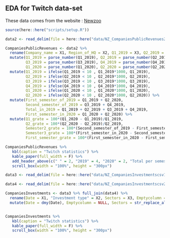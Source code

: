 ## EDA for Twitch data-set

These data comes from the website : [Newzoo](https://platform.newzoo.com/explorer)

```r
source(here::here("scripts/setup.R"))
```

```r
data2 <- read_delim(file = here::here("data/NZ_CompaniesPublicRevenues2.csv"), ";", escape_double = FALSE, col_names = FALSE, trim_ws = TRUE)

CompaniesPublicRevenues <- data2 %>%
  rename(Company_name = X1, Region_of_HQ = X2, Q1_2019 = X3, Q2_2019 = X4, Q3_2019 = X5, Q4_2019 = X6, Q1_2020 = X7, Q2_2020 = X8) %>%
  mutate(Q1_2019 = parse_number(Q1_2019), Q2_2019 = parse_number(Q2_2019), 
         Q3_2019 = parse_number(Q3_2019), Q4_2019 = parse_number(Q4_2019), 
         Q1_2020 = parse_number(Q1_2020), Q2_2020 = parse_number(Q2_2020)) %>%
  mutate(Q1_2019 = ifelse(Q1_2019 < 10 , Q1_2019*1000, Q1_2019), 
         Q2_2019 = ifelse(Q2_2019 < 10 , Q2_2019*1000, Q2_2019), 
         Q3_2019 = ifelse(Q3_2019 < 10 , Q3_2019*1000, Q3_2019), 
         Q4_2019 = ifelse(Q4_2019 < 10 , Q4_2019*1000, Q4_2019),
         Q1_2020 = ifelse(Q1_2020 < 10 , Q1_2020*1000, Q1_2020),
         Q2_2020 = ifelse(Q2_2020 < 10 , Q2_2020*1000, Q2_2020)) %>%
  mutate(First_semester_of_2019 = Q1_2019 + Q2_2020, 
         Second_semester_of_2019 = Q3_2019 + Q4_2019, 
         Total_in_2019 = Q1_2019 + Q2_2019 + Q3_2019 + Q4_2019, 
         First_semester_in_2020 = Q1_2020 + Q2_2020) %>%
  mutate(Q1_grate = 100*(Q1_2020 - Q1_2019)/Q1_2019, 
         Q2_grate = 100*(Q2_2020 - Q2_2019)/Q2_2019, 
         Semester2_grate = 100*(Second_semester_of_2019 - First_semester_of_2019)/First_semester_of_2019,
         Semester3_grate = 100*(First_semester_in_2020 - Second_semester_of_2019)/Second_semester_of_2019,
         First_semester_grate = 100*(First_semester_in_2020 - First_semester_of_2019)/First_semester_of_2019)

CompaniesPublicRevenues %>% 
   kbl(caption = "Twitch statistics") %>%  
   kable_paper(full_width = F) %>% 
   add_header_above(c(" " = 2, "2019" = 4, "2020" = 2, "Total per semester/year" = 4, "Growth rate" = 5)) %>%
   scroll_box(width = "100%", height = "300px")
```

```r
data3 <- read_delim(file = here::here("data/NZ_CompaniesInvestmentscsv1.csv"), ";", escape_double = FALSE, col_names = FALSE, trim_ws = TRUE)

data4 <- read_delim(file = here::here("data/NZ_CompaniesInvestmentscsv2.csv"), ";", escape_double = FALSE, col_names = FALSE, trim_ws = TRUE)

CompaniesInvestments <- data3 %>% full_join(data4) %>%
  rename(Date = X1, "Investment type" = X2, Sectors = X3, Emptycolumn = X4, Investee = X5, Amount = X6) %>%
  mutate(Date = dmy(Date), Emptycolumn = NULL, Sectors = str_replace_all(Sectors, ",.", ", "))


CompaniesInvestments %>% 
   kbl(caption = "Twitch statistics") %>%  
   kable_paper(full_width = F) %>% 
   scroll_box(width = "100%", height = "300px")
```